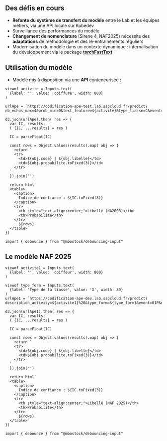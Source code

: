 ## Des défis en cours {.scrollable}

- [**Refonte du système de transfert du modèle**]{.orange} entre le Lab et les équipes métiers, via une API locale sur Kubedev
- Surveillance des performances du modèle
- [**Changement de nomenclature**]{.orange} (Sirene 4, NAF2025) nécessite des **adaptations** de méthodologie et des ré-entraînements réguliers
- Modernisation du modèle dans un contexte dynamique : internalisation du développement via le package [[**torchFastText**]{.orange}](https://github.com/InseeFrLab/torch-fastText)

##  Utilisation du modèle

- Modèle mis à disposition via une [**API**]{.orange} conteneurisée :

```ojs
viewof activite = Inputs.text( 
  {label: '', value: 'coiffure', width: 800}
)

urlApe = `https://codification-ape-test.lab.sspcloud.fr/predict?nb_echos_max=4&prob_min=0&text_feature=${activite}&type_liasse=C&event=01P`

d3.json(urlApe).then( res => {
  var IC, results;
  ( {IC, ...results} = res )

  IC = parseFloat(IC)

  const rows = Object.values(results).map( obj => {
    return `
    <tr>
      <td>${obj.code} | ${obj.libelle}</td>
      <td>${obj.probabilite.toFixed(3)}</td>
    </tr>
  `
  }).join('')
  
  return html`
  <table>
    <caption>
      Indice de confiance : ${IC.toFixed(3)}
    </caption>
    <tr>
      <th style="text-align:center;">Libellé (NA2008)</th>
      <th>Probabilité</th>
    </tr>
      ${rows}
  </table>`
})
```


```ojs
import { debounce } from "@mbostock/debouncing-input" 
```

## Le modèle NAF 2025 {.scrollable}

```ojs
viewof activite1 = Inputs.text(
  {label: '', value: 'coiffeur', width: 800}
)

viewof type_form = Inputs.text(
  {label: 'Type de la liasse', value: 'X', width: 80}
)
urlApe1 = `https://codification-ape-dev.lab.sspcloud.fr/predict?description_activity=${activite1}%20&type_form=${type_form}&event=01P&nb_echos_max=3&prob_min=0.0009`

d3.json(urlApe1).then( res => {
  var IC, results;
  ( {IC, ...results} = res )

  IC = parseFloat(IC)

  const rows = Object.values(results).map( obj => {
    return `
    <tr>
      <td>${obj.code} | ${obj.libelle}</td>
      <td>${obj.probabilite.toFixed(3)}</td>
    </tr>
  `
  }).join('')
  
  return html`
  <table>
    <caption>
      Indice de confiance : ${IC.toFixed(3)}
    </caption>
    <tr>
      <th style="text-align:center;">Libellé (NAF 2025)</th>
      <th>Probabilité</th>
    </tr>
      ${rows}
  </table>`
})
```


```ojs
import { debounce } from "@mbostock/debouncing-input" 
```